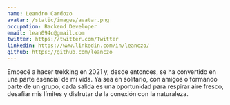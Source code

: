 ```yaml
---
name: Leandro Cardozo
avatar: /static/images/avatar.png
occupation: Backend Developer
email: lean094c@gmail.com
twitter: https://twitter.com/Twitter
linkedin: https://www.linkedin.com/in/leanczo/
github: https://github.com/leanczo
---
```


Empecé a hacer trekking en 2021 y, desde entonces, se ha convertido en una parte esencial de mi vida. Ya sea en solitario, con amigos o formando parte de un grupo, cada salida es una oportunidad para respirar aire fresco, desafiar mis límites y disfrutar de la conexión con la naturaleza.
